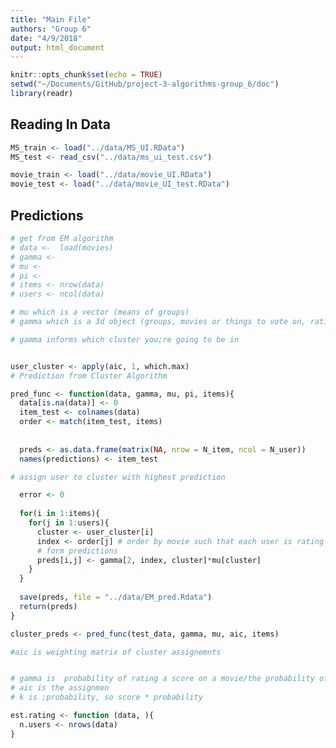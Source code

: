 ```yaml
---
title: "Main File"
authors: "Group 6"
date: "4/9/2018"
output: html_document
---
```


```r
knitr::opts_chunk$set(echo = TRUE)
setwd("~/Documents/GitHub/project-3-algorithms-group_6/doc")
library(readr)
```

## Reading In Data
```r
MS_train <- load("../data/MS_UI.RData")
MS_test <- read_csv("../data/ms_ui_test.csv")

movie_train <- load("../data/movie_UI.RData")
movie_test <- load("../data/movie_UI_test.RData")
```


## Predictions 
```r
# get from EM algorithm 
# data <-  load(movies)
# gamma <- 
# mu <-  
# pi <-
# items <- nrow(data)
# users <- ncol(data)

# mu which is a vector (means of groups)
# gamma which is a 3d object (groups, movies or things to vote on, ratings) probability that within each group within each movie, the ratings of that movie being correct 

# gamma informs which cluster you;re going to be in


user_cluster <- apply(aic, 1, which.max)
# Prediction from Cluster Algorithm

pred_func <- function(data, gamma, mu, pi, items){
  data[is.na(data)] <- 0
  item_test <- colnames(data)
  order <- match(item_test, items)
  
  
  preds <- as.data.frame(matrix(NA, nrow = N_item, ncol = N_user))
  names(predictions) <- item_test

# assign user to cluster with highest prediction 

  error <- 0
  
  for(i in 1:items){
    for(j in 1:users){
      cluster <- user_cluster[i]
      index <- order[j] # order by movie such that each user is rating same movie
      # form predictions
      preds[i,j] <- gamma[2, index, cluster]*mu[cluster]
    }
  }
  
  save(preds, file = "../data/EM_pred.Rdata")
  return(preds)
}

cluster_preds <- pred_func(test_data, gamma, mu, aic, items)

#aic is weighting matrix of cluster assignemnts


# gamma is  probability of rating a score on a movie/the probability of rating the movie
# aic is the assignmen
# k is ;probability, so score * probability
```



```r
est.rating <- function (data, ){
  n.users <- nrows(data)
}
```



